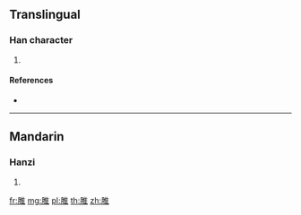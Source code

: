 {{character info/new}}
==Translingual==

===Han character===
{{Han char|rn=130|rad=肉|as=08|sn=12|four=70214|canj=BOG}}

# {{defn|Han|sort=肉08}}

====References====
* {{Han ref|kx=0985.220|dkj=29578|dj=1438.180|hdz=32089.020|uh=813D|ud=33085|bh=DB4F|bd=56143}}

----

==Mandarin==

===Hanzi===
{{cmn-hanzi|pin=[[zhōu]] ([[zhou1]])|wg=chou<sup>1</sup>}}

# {{defn|lang=cmn|sort=肉08}}

[[fr:脽]]
[[mg:脽]]
[[pl:脽]]
[[th:脽]]
[[zh:脽]]